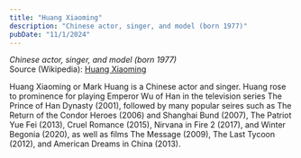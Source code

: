 ```yaml
---
title: "Huang Xiaoming"
description: "Chinese actor, singer, and model (born 1977)"
pubDate: "11/1/2024"
---
```


*Chinese actor, singer, and model (born 1977)*  
Source (Wikipedia): [Huang Xiaoming][1]

Huang Xiaoming or Mark Huang is a Chinese actor and singer. Huang rose to prominence for playing Emperor Wu of Han in the television series The Prince of Han Dynasty (2001), followed by many popular seires such as The Return of the Condor Heroes (2006) and Shanghai Bund (2007), The Patriot Yue Fei (2013), Cruel Romance (2015), Nirvana in Fire 2 (2017), and Winter Begonia (2020), as well as films The Message (2009), The Last Tycoon (2012), and American Dreams in China (2013).

[1]: https://en.wikipedia.org/wiki/Huang_Xiaoming
